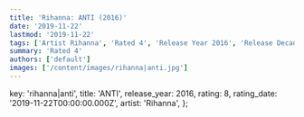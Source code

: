 ```yaml
---
title: 'Rihanna: ANTI (2016)'
date: '2019-11-22'
lastmod: '2019-11-22'
tags: ['Artist Rihanna', 'Rated 4', 'Release Year 2016', 'Release Decade 2010']
summary: 'Rated 4'
authors: ['default']
images: ['/content/images/rihanna|anti.jpg']
---
```


  key: 'rihanna|anti',
  title: 'ANTI',
  release_year: 2016,
  rating: 8,
  rating_date: '2019-11-22T00:00:00.000Z',
  artist: 'Rihanna',
};

<MusicRating data={data} />
